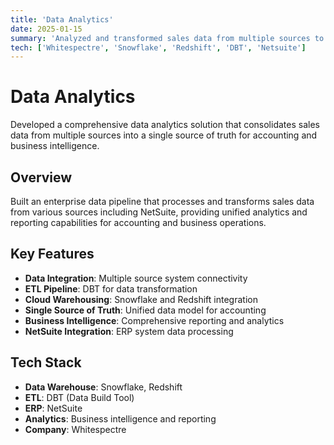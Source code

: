 ```yaml
---
title: 'Data Analytics'
date: 2025-01-15
summary: 'Analyzed and transformed sales data from multiple sources to provide a single source of truth for accounting.'
tech: ['Whitespectre', 'Snowflake', 'Redshift', 'DBT', 'Netsuite']
---
```


# Data Analytics

Developed a comprehensive data analytics solution that consolidates sales data from multiple sources into a single source of truth for accounting and business intelligence.

## Overview

Built an enterprise data pipeline that processes and transforms sales data from various sources including NetSuite, providing unified analytics and reporting capabilities for accounting and business operations.

## Key Features

- **Data Integration**: Multiple source system connectivity
- **ETL Pipeline**: DBT for data transformation
- **Cloud Warehousing**: Snowflake and Redshift integration
- **Single Source of Truth**: Unified data model for accounting
- **Business Intelligence**: Comprehensive reporting and analytics
- **NetSuite Integration**: ERP system data processing

## Tech Stack

- **Data Warehouse**: Snowflake, Redshift
- **ETL**: DBT (Data Build Tool)
- **ERP**: NetSuite
- **Analytics**: Business intelligence and reporting
- **Company**: Whitespectre
